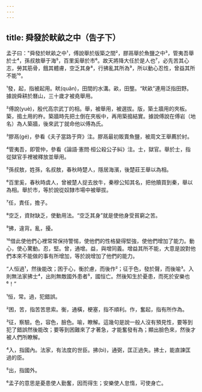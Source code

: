 ```yaml
---
---
---
```

title: 舜發於畎畝之中（告子下）
---



孟子曰："舜發於畎畝之中¹，傅說舉於版築之間²，膠鬲舉於魚鹽之中³，管夷吾舉於士⁴，孫叔敖舉于海⁵，百里奚舉於市⁶。故天將降大任於是人也⁷，必先苦其心志，勞其筋骨，餓其體膚，空乏其身⁸，行拂亂其所為⁹，所以動心忍性，曾益其所不能¹⁰。

¹發，起，指被起用。畎(quǎn)，田間的水溝。畝，田壟。“畎畝”連用泛指田野。據說舜耕於曆山，三十歲才被堯舉用。

²傅說(yuè)，殷代高宗武丁的相。舉，被舉用，被選拔。版，築土牆用的夾板。築，搗土用的杵。築牆時先把土倒在夾板中，再用築搗結實。據說傅說在傅岩（地名）為人築牆，後來武丁就命他以傅為氏。

³膠鬲(gé)，參看《夫子當路于齊》注。膠鬲最初販賣魚鹽，被周文王舉薦於紂。

⁴管夷吾，即管仲，參看《論語·憲問·桓公殺公子糾》注。士，獄官。舉於士，指從獄官手裡被釋放並舉用。

⁵孫叔敖，姓孫，名叔敖，春秋時楚人，隱居海濱，後楚莊王舉以為相。

⁶百里奚，春秋時虞人，曾被楚人捉去放牛，秦穆公知其名，把他贖買到秦，舉以為相。舉於市，等於說從奴隸市場中被舉拔。

⁷任，責任，擔子。

⁸空乏，資財缺乏，使動用法。“空乏其身”就是使他身受貧窮之苦。

⁹拂，違背。亂，擾。

¹⁰借此使他們心裡常常保持警惕，使他們的性格變得堅強，使他們增加了能力。動心，使心驚動。忍，堅。曾，通增。益，與增同義。增益其所不能，大意是說對他們本來不能做的事有所增加，等於說增加了他們的能力。

“人恒過¹，然後能改；困于心，衡於慮，而後作²；征于色，發於聲，而後喻³。入則無法家拂士⁴，出則無敵國外患者⁵，國恒亡。然後知生於憂患，而死於安樂也⁶！”

¹恒，常。過，犯錯誤。

²困，苦，指苦苦思索。衡，通橫，梗塞，指不順利。作，奮起，指有所作為。

³征，察驗。色，容色，臉色。喻，瞭解。這幾句是說一般人沒有預見性，要等到犯了錯誤然後能改；要等到困難來了才著急，才能奮發有為；顯出臉色來，然後才被人們所瞭解。

⁴入，指國內。法家，有法度的世臣。拂(bì)，通弼，匡正過失。拂士，能直諫匡過的臣。

⁵出，指國外。

⁶孟子的意思是憂患使人勤奮，因而得生；安樂使人怠惰，可使身亡。